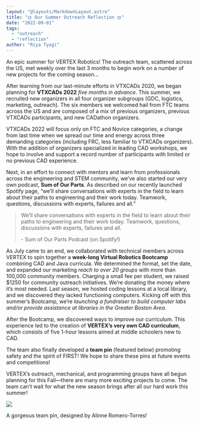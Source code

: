 ```yaml
---
layout: "@layouts/MarkdownLayout.astro"
title: "🌞 Our Summer Outreach Reflection 🌞"
date: "2022-09-01"
tags:
  - "outreach"
  - "reflection"
author: "Riya Tyagi"
---
```


An epic summer for VERTEX Robotics! The outreach team, scattered across the US, met weekly over the last 3 months to begin work on a number of new projects for the coming season…

After learning from our last-minute efforts in VTXCADs 2020, we began planning for **VTXCADs 2022** _five months in advance_. This summer, we recruited new organizers in all four organizer subgroups (GDC, logistics, marketing, outreach). The six members we welcomed hail from FTC teams across the US and are composed of a mix of previous organizers, previous VTXCADs participants, and new CADathon organizers. 

VTXCADs 2022 will focus only on FTC and Novice categories, a change from last time when we spread our time and energy across three demanding categories (including FRC, less familiar to VTXCADs organizers). With the addition of organizers specialized in leading CAD workshops, we hope to involve and support a record number of participants with limited or no previous CAD experience. 

Next, in an effort to connect with mentors and learn from professionals across the engineering and STEM community, we’ve also started our very own podcast, **Sum of Our Parts**. As described on our recently launched Spotify page, “we’ll share conversations with experts in the field to learn about their paths to engineering and their work today. Teamwork, questions, discussions with experts, failures and all.”

> We’ll share conversations with experts in the field to learn about their paths to engineering and their work today. Teamwork, questions, discussions with experts, failures and all.
>
> \- Sum of Our Parts Podcast (on Spotify!)

As July came to an end, we collaborated with technical members across VERTEX to spin together a **week-long Virtual Robotics Bootcamp** combining CAD and Java curricula. We determined the format, set the date, and expanded our marketing _reach to over 20 groups_ with more than 100,000 community members. Charging a small fee per student, we raised $1250 for community outreach initiatives. We’re donating the money where it’s most needed. Last season, we hosted coding lessons at a local library, and we discovered they lacked functioning computers. Kicking off with this summer’s Bootcamp, we’re _launching a fundraiser to build computer labs and/or provide assistance at libraries in the Greater Boston Area_.

After the Bootcamp, we discovered ways to improve our curriculum. This experience led to the creation of **VERTEX’s very own CAD curriculum**, which consists of five 1-hour lessons aimed at middle schoolers new to CAD.

The team also finally developed a **team pin** (featured below) promoting safety and the spirit of FIRST! We hope to share these pins at future events and competitions! 

VERTEX’s outreach, mechanical, and programming groups have all begun planning for this Fall—there are many more exciting projects to come. The team can’t wait for what the new season brings after all our hard work this summer!

![](/images/centered-1024x1024.png)

A gorgeous team pin, designed by Alinne Romero-Torres!
